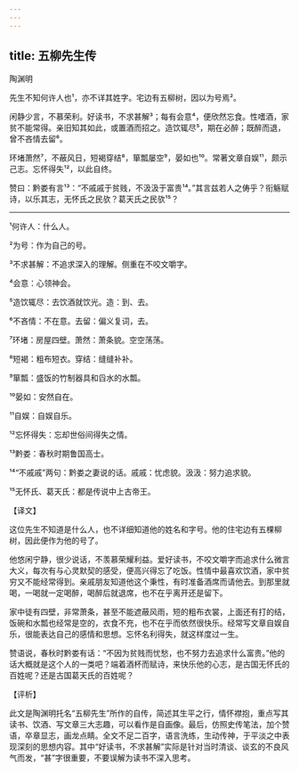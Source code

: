 ```yaml
---
---
---
```

title: 五柳先生传
---




陶渊明

先生不知何许人也¹，亦不详其姓字。宅边有五柳树，因以为号焉²。

闲静少言，不慕荣利。好读书，不求甚解³；每有会意⁴，便欣然忘食。性嗜酒，家贫不能常得。亲旧知其如此，或置酒而招之。造饮辄尽⁵，期在必醉；既醉而退，曾不吝情去留⁶。

环堵萧然⁷，不蔽风日，短褐穿结⁸，箪瓢屡空⁹，晏如也¹⁰。常著文章自娱¹¹，颇示己志。忘怀得失¹²，以此自终。

赞曰：黔娄有言¹³：“不戚戚于贫贱，不汲汲于富贵¹⁴。”其言兹若人之俦乎？衔觞赋诗，以乐其志，无怀氏之民欤？葛天氏之民欤¹⁵？



***



¹何许人：什么人。

²为号：作为自己的号。

³不求甚解：不追求深入的理解。侧重在不咬文嚼字。

⁴会意：心领神会。

⁵造饮辄尽：去饮酒就饮光。造：到、去。

⁶不吝情：不在意。去留：偏义复词，去。

⁷环堵：房屋四壁。萧然：萧条貌。空空荡荡。

⁸短褐：粗布短衣。穿结：缝缝补补。

⁹箪瓢：盛饭的竹制器具和舀水的水瓢。

¹⁰晏如：安然自在。

¹¹自娱：自娱自乐。

¹²忘怀得失：忘却世俗间得失之情。

¹³黔娄：春秋时期鲁国高士。

¹⁴“不戚戚”两句：黔娄之妻说的话。戚戚：忧虑貌。汲汲：努力追求貌。

¹⁵无怀氏、葛天氏：都是传说中上古帝王。

【译文】

这位先生不知道是什么人，也不详细知道他的姓名和字号。他的住宅边有五棵柳树，因此便作为他的号了。

他悠闲宁静，很少说话，不羡慕荣耀利益。爱好读书，不咬文嚼字而追求什么微言大义，每次有与心灵默契的感受，便高兴得忘了吃饭。性情中最喜欢饮酒，家中贫穷又不能经常得到。亲戚朋友知道他这个秉性，有时准备酒席而请他去。到那里就喝，一喝就一定喝醉，喝醉后就退席，也不在乎离开还是留下。

家中徒有四壁，非常萧条，甚至不能遮蔽风雨，短的粗布衣裳，上面还有打的结，饭碗和水瓢也经常是空的，衣食不充，也不在乎而依然很快乐。经常写文章自娱自乐，很能表达自己的感情和思想。忘怀名利得失，就这样度过一生。

赞语说，春秋时黔娄有话：“不因为贫贱而忧愁，也不努力去追求什么富贵。”他的话大概就是这个人的一类吧？端着酒杯而赋诗，来快乐他的心志，是古国无怀氏的百姓呢？还是古国葛天氏的百姓呢？

【评析】

此文是陶渊明托名“五柳先生”所作的自传，简述其生平之行，情怀襟抱，重点写其读书、饮酒、写文章三大志趣，可以看作是自画像。最后，仿照史传笔法，加个赞语，卒章显志，画龙点睛。全文不足二百字，语言洗练，生动传神，于平淡之中表现深刻的思想内容。其中“好读书，不求甚解”实际是针对当时清谈、谈玄的不良风气而发，“甚”字很重要，不要误解为读书不深入思考。